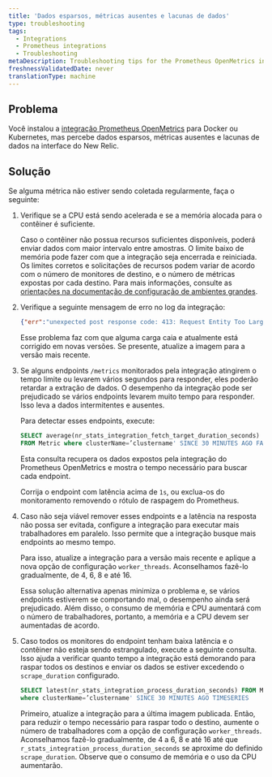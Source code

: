 ```yaml
---
title: 'Dados esparsos, métricas ausentes e lacunas de dados'
type: troubleshooting
tags:
  - Integrations
  - Prometheus integrations
  - Troubleshooting
metaDescription: Troubleshooting tips for the Prometheus OpenMetrics integration for Docker or Kubernetes if no data appears in New Relic's UI.
freshnessValidatedDate: never
translationType: machine
---
```


## Problema

Você instalou a [integração Prometheus OpenMetrics](/docs/integrations/prometheus-integrations/install-configure-openmetrics/install-update-or-uninstall-your-prometheus-openmetrics-integration) para Docker ou Kubernetes, mas percebe dados esparsos, métricas ausentes e lacunas de dados na interface do New Relic.

## Solução

Se alguma métrica não estiver sendo coletada regularmente, faça o seguinte:

1. Verifique se a CPU está sendo acelerada e se a memória alocada para o contêiner é suficiente.

   Caso o contêiner não possua recursos suficientes disponíveis, poderá enviar dados com maior intervalo entre amostras. O limite baixo de memória pode fazer com que a integração seja encerrada e reiniciada. Os limites corretos e solicitações de recursos podem variar de acordo com o número de monitores de destino, e o número de métricas expostas por cada destino. Para mais informações, consulte as [orientações na documentação de configuração de ambientes grandes](/docs/integrations/prometheus-integrations/install-configure-openmetrics/configure-prometheus-openmetrics-integrations).

2. Verifique a seguinte mensagem de erro no log da integração:

   ```json
   {"err":"unexpected post response code: 413: Request Entity Too Large"}
   ```

   Esse problema faz com que alguma carga caia e atualmente está corrigido em novas versões. Se presente, atualize a imagem para a versão mais recente.

3. Se alguns endpoints `/metrics` monitorados pela integração atingirem o tempo limite ou levarem vários segundos para responder, eles poderão retardar a extração de dados. O desempenho da integração pode ser prejudicado se vários endpoints levarem muito tempo para responder. Isso leva a dados intermitentes e ausentes.

   Para detectar esses endpoints, execute:

   ```sql
   SELECT average(nr_stats_integration_fetch_target_duration_seconds) 
   FROM Metric where clusterName=’clustername' SINCE 30 MINUTES AGO FACET target LIMIT 30
   ```

   Esta consulta recupera os dados expostos pela integração do Prometheus OpenMetrics e mostra o tempo necessário para buscar cada endpoint.

   Corrija o endpoint com latência acima de `1s`, ou exclua-os do monitoramento removendo o rótulo de raspagem do Prometheus.

4. Caso não seja viável remover esses endpoints e a latência na resposta não possa ser evitada, configure a integração para executar mais trabalhadores em paralelo. Isso permite que a integração busque mais endpoints ao mesmo tempo.

   Para isso, atualize a integração para a versão mais recente e aplique a nova opção de configuração `worker_threads`. Aconselhamos fazê-lo gradualmente, de 4, 6, 8 e até 16.

   Essa solução alternativa apenas minimiza o problema e, se vários endpoints estiverem se comportando mal, o desempenho ainda será prejudicado. Além disso, o consumo de memória e CPU aumentará com o número de trabalhadores, portanto, a memória e a CPU devem ser aumentadas de acordo.

5. Caso todos os monitores do endpoint tenham baixa latência e o contêiner não esteja sendo estrangulado, execute a seguinte consulta. Isso ajuda a verificar quanto tempo a integração está demorando para raspar todos os destinos e enviar os dados se estiver excedendo o `scrape_duration` configurado.

   ```sql
   SELECT latest(nr_stats_integration_process_duration_seconds) FROM Metric
   where clusterName=’clustername' SINCE 30 MINUTES AGO TIMESERIES
   ```

   Primeiro, atualize a integração para a última imagem publicada. Então, para reduzir o tempo necessário para raspar todo o destino, aumente o número de trabalhadores com a opção de configuração `worker_threads`. Aconselhamos fazê-lo gradualmente, de 4 a 6, 8 e até 16 até que `r_stats_integration_process_duration_seconds` se aproxime do definido `scrape_duration`. Observe que o consumo de memória e o uso da CPU aumentarão.
